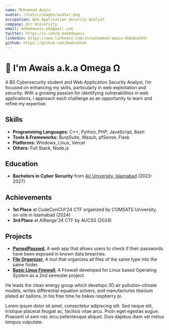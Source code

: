 ```yaml
---
name: Muhammad Awais
avatar: /static/images/avatar.png
occupation: Web Application Security Analyst
company: Air University
email: mohmdawais.pk@gmail.com
twitter: https://x.com/@_mohmdawais
linkedin: https://www.linkedin.com/in/muhammad-awais-6b8aba294/
github: https://github.com/Aw4iskh4n
---
```



# 👋 I'm Awais a.k.a Omega Ω

A BS Cybersecurity student and Web Application Security Analyst, I’m focused on enhancing my skills, particularly in web exploitation and security. With a growing passion for identifying vulnerabilities in web applications, I approach each challenge as an opportunity to learn and refine my expertise.

## Skills

- **Programming Languages:** C++, Python, PHP, JavaScript, Bash
- **Tools & Frameworks:** BurpSuite, Wazuh, pfSense, Flask
- **Platforms:** Windows, Linux, Vercel
- **Others:** Full Stack, Node.js

## Education
- **Bachelors in Cyber Security** from [Air University, Islamabad](https://au.edu.pk) (2023-2027)

## Achievements
- **1st Place** at CodeConCUI'24 CTF organized by COMSATS University, on-site in Islamabad (2024)
- **3rd Place** at AIRange'24 CTF by AUCSS (2024)

## Projects
- **[PwnedPasswd](https://github.com/Aw4iskh4n/pwnedpasswd)**, A web app that allows users to check if their passwords have been exposed in known data breaches.
- **[File Organizer](https://github.com/Aw4iskh4n/FolderOrganizer-GUI)**, A tool that organizes all files of the same type into the same folder.
- **[Basic Linux Firewall](https://github.com/Aw4iskh4n/Semester-II-Project)**, A Firewall developed for Linux based Operating System as a 2nd semester project.

He leads the clean energy group which develops 3D air pollution-climate models, writes differential equation solvers, and manufactures titanium plated air ballons. In his free time he bakes raspberry pi.

Lorem ipsum dolor sit amet, consectetur adipiscing elit. Sed neque elit, tristique placerat feugiat ac, facilisis vitae arcu. Proin eget egestas augue. Praesent ut sem nec arcu pellentesque aliquet. Duis dapibus diam vel metus tempus vulputate.
